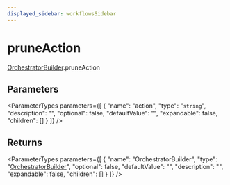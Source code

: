 ```yaml
---
displayed_sidebar: workflowsSidebar
---
```



# pruneAction

[OrchestratorBuilder](../../classes/OrchestratorBuilder.mdx).pruneAction

## Parameters

<ParameterTypes parameters={[
  {
    "name": "action",
    "type": "`string`",
    "description": "",
    "optional": false,
    "defaultValue": "",
    "expandable": false,
    "children": []
  }
]} />

## Returns

<ParameterTypes parameters={[
  {
    "name": "OrchestratorBuilder",
    "type": "[OrchestratorBuilder](../../classes/OrchestratorBuilder.mdx)",
    "optional": false,
    "defaultValue": "",
    "description": "",
    "expandable": false,
    "children": []
  }
]} />
